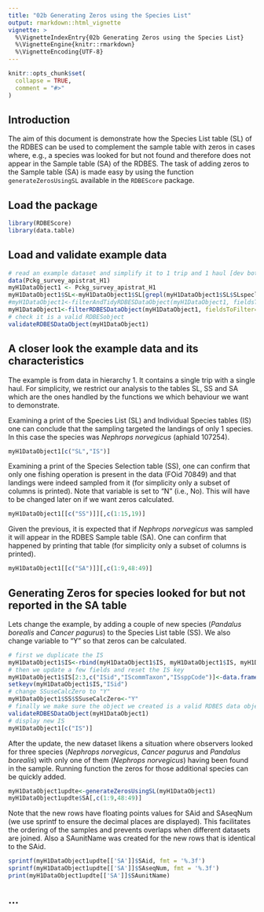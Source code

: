 ```yaml
---
title: "02b Generating Zeros using the Species List"
output: rmarkdown::html_vignette
vignette: >
  %\VignetteIndexEntry{02b Generating Zeros using the Species List}
  %\VignetteEngine{knitr::rmarkdown}
  %\VignetteEncoding{UTF-8}
---
```


```r
knitr::opts_chunk$set(
  collapse = TRUE,
  comment = "#>"
)
```


## Introduction

The aim of this document is demonstrate how the Species List table (SL) of the RDBES can be used to complement the sample table with zeros in cases where, e.g., a species was looked for but not found and therefore does not appear in the Sample table (SA) of the RDBES. The task of adding zeros to the Sample table (SA) is made easy by using the function `generateZerosUsingSL` available in the `RDBEScore` package.

## Load the package

```r
library(RDBEScore)
library(data.table)
```

## Load and validate example data

```r
# read an example dataset and simplify it to 1 trip and 1 haul [dev bote: this section needs to be reworked when data and filterRDBESDataObject are  updated]
data(Pckg_survey_apistrat_H1)
myH1DataObject1 <- Pckg_survey_apistrat_H1
myH1DataObject1$SL<-myH1DataObject1$SL[grepl(myH1DataObject1$SL$SLspeclistName, pat="Pckg_survey_apistrat_H1"),]
#myH1DataObject1<-filterAndTidyRDBESDataObject(myH1DataObject1, fieldsToFilter="FOid",valuesToFilter=70849, killOrphans = TRUE)
myH1DataObject1<-filterRDBESDataObject(myH1DataObject1, fieldsToFilter="SSid",valuesToFilter=227694, killOrphans = TRUE)
# check it is a valid RDBESobject
validateRDBESDataObject(myH1DataObject1)
```

## A closer look the example data and its characteristics

The example is from data in hierarchy 1. It contains a single trip with a single haul. For simplicity, we restrict our analysis to the tables SL, SS and SA which are the ones handled by the functions we which behaviour we want to demonstrate. 

Examining a print of the Species List (SL) and Individual Species tables (IS) one can conclude that the sampling targeted the landings of only 1 species. In this case the species was *Nephrops norvegicus* (aphiaId 107254).

```r
myH1DataObject1[c("SL","IS")]
```

Examining a print of the Species Selection table (SS), one can confirm that only one fishing operation is present in the data (FOid 70849) and that landings were indeed sampled from it (for simplicity only a subset of columns is printed). Note that variable \code{SSuseCalcZero} is set to "N" (i.e., No). This will have to be changed later on if we want zeros calculated.

```r
myH1DataObject1[[c("SS")]][,c(1:15,19)]
```
Given the previous, it is  expected that if *Nephrops norvegicus* was sampled it will appear in the RDBES Sample table (SA). One can confirm that happened by printing that table (for simplicity only a subset of columns is printed).
```r
myH1DataObject1[[c("SA")]][,c(1:9,48:49)]
```

## Generating Zeros for species looked for but not reported in the SA table

Lets change the example, by adding a couple of new species (*Pandalus borealis* and *Cancer pagurus*) to the Species List table (SS). We also change variable \code{SSuseCalcZero} to "Y" so that zeros can be calculated.     
```r
# first we duplicate the IS
myH1DataObject1$IS<-rbind(myH1DataObject1$IS, myH1DataObject1$IS, myH1DataObject1$IS)
# then we update a few fields and reset the IS key
myH1DataObject1$IS[2:3,c("ISid","IScommTaxon","ISsppCode")]<-data.frame(c(1002, 1003),c(107276, 107649),   c(107276, 107649))
setkeyv(myH1DataObject1$IS,"ISid")
# change SSuseCalcZero to "Y"
myH1DataObject1$SS$SSuseCalcZero<-"Y"
# finally we make sure the object we created is a valid RDBES data object. No message is a good sign.
validateRDBESDataObject(myH1DataObject1)
# display new IS
myH1DataObject1[c("IS")]
```

After the update, the new dataset likens a situation where observers looked for three species (*Nephrops norvegicus*, *Cancer pagurus* and *Pandalus borealis*) with only one of them (*Nephrops norvegicus*) having been found in the sample. Running function \code{generateZerosUsingSL} the zeros for those additional species can be quickly added. 

```r
myH1DataObject1updte<-generateZerosUsingSL(myH1DataObject1)
myH1DataObject1updte$SA[,c(1:9,48:49)]
```
Note that the new rows have floating points values for SAid and SAseqNum (we use sprintf to ensure the decimal places are displayed). This facilitates the ordering of the samples and prevents overlaps when different datasets are joined. Also a SAunitName was created for the new rows that is identical to the SAid.
```r
sprintf(myH1DataObject1updte[['SA']]$SAid, fmt = '%.3f')
sprintf(myH1DataObject1updte[['SA']]$SAseqNum, fmt = '%.3f')
print(myH1DataObject1updte[['SA']]$SAunitName)
```


## ...



